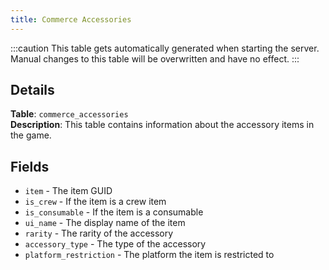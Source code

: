 ```yaml
---
title: Commerce Accessories
---
```



<InternalsWarningAside />

:::caution This table gets automatically generated when starting the server. Manual changes to this table will be overwritten
and have no effect. :::

## Details

**Table**: `commerce_accessories`  
**Description**: This table contains information about the accessory items in the game.

## Fields

- `item` - The item GUID
- `is_crew` - If the item is a crew item
- `is_consumable` - If the item is a consumable
- `ui_name` - The display name of the item
- `rarity` - The rarity of the accessory
- `accessory_type` - The type of the accessory
- `platform_restriction` - The platform the item is restricted to
